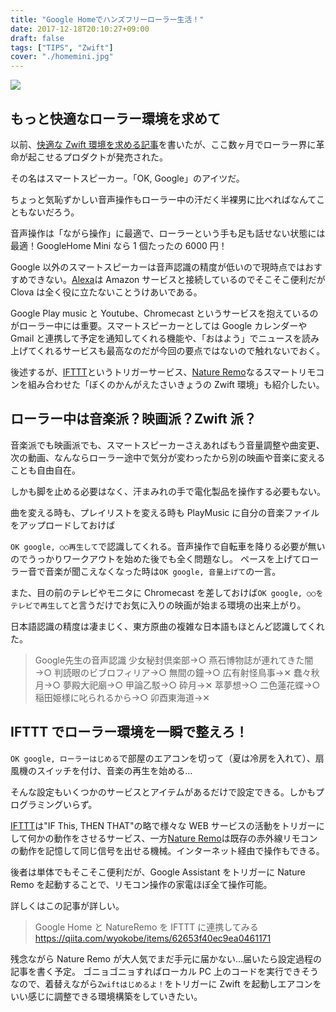 ---
title: "Google Homeでハンズフリーローラー生活！"
date: 2017-12-18T20:10:27+09:00
draft: false
tags: ["TIPS", "Zwift"]
cover: "./homemini.jpg"
---

![ ](./homemini.jpg)

## もっと快適なローラー環境を求めて

以前、[快適な Zwift 環境を求める記事](/2016/03/zwift.html)を書いたが、ここ数ヶ月でローラー界に革命が起こせるプロダクトが発売された。

その名はスマートスピーカー。「OK, Google」のアイツだ。

ちょっと気恥ずかしい音声操作もローラー中の汗だく半裸男に比べればなんてこともないだろう。

音声操作は「ながら操作」に最適で、ローラーという手も足も話せない状態には最適！GoogleHome Mini なら 1 個たったの 6000 円！

Google 以外のスマートスピーカーは音声認識の精度が低いので現時点ではおすすめできない。[Alexa](http://amzn.to/2BVDYtq)は Amazon サービスと接続しているのでそこそこ便利だが Clova は全く役に立たないことうけあいである。

Google Play music と Youtube、Chromecast というサービスを抱えているのがローラー中には重要。スマートスピーカーとしては Google カレンダーや Gmail と連携して予定を通知してくれる機能や、「おはよう」でニュースを読み上げてくれるサービスも最高なのだが今回の要点ではないので触れないでおく。

後述するが、[IFTTT](https://ifttt.com/)というトリガーサービス、[Nature Remo](http://nature.global/)なるスマートリモコンを組み合わせた「ぼくのかんがえたさいきょうの Zwift 環境」も紹介したい。

## ローラー中は音楽派？映画派？Zwift 派？

音楽派でも映画派でも、スマートスピーカーさえあればもう音量調整や曲変更、次の動画、なんならローラー途中で気分が変わったから別の映画や音楽に変えることも自由自在。

しかも脚を止める必要はなく、汗まみれの手で電化製品を操作する必要もない。

曲を変える時も、プレイリストを変える時も PlayMusic に自分の音楽ファイルをアップロードしておけば

`OK google, ○○再生して`で認識してくれる。音声操作で自転車を降りる必要が無いのでうっかりワークアウトを始めた後でも全く問題なし。
ペースを上げてローラー音で音楽が聞こえなくなった時は`OK google, 音量上げて`の一言。

また、目の前のテレビやモニタに Chromecast を差しておけば`OK google, ○○をテレビで再生して`と言うだけでお気に入りの映画が始まる環境の出来上がり。

日本語認識の精度は凄まじく、東方原曲の複雑な日本語もほとんど認識してくれた。

> Google先生の音声認識
> 少女秘封倶楽部→○
> 燕石博物誌が連れてきた闇→○
> 判読眼のビブロフィリア→○
> 無間の鐘→○
> 広有射怪鳥事→✕
> 蠢々秋月→○
> 夢殿大祀廟→○
> 甲論乙駁→○
> 砕月→✕
> 萃夢想→○
> 二色蓮花蝶→○
> 稲田姫様に叱られるから→○
> 卯酉東海道→✕

<LinkBox url="https://www.instagram.com/p/BcUkizolXtO/" />

## IFTTT でローラー環境を一瞬で整えろ！

`OK google, ローラーはじめる`で部屋のエアコンを切って（夏は冷房を入れて）、扇風機のスイッチを付け、音楽の再生を始める…

そんな設定もいくつかのサービスとアイテムがあるだけで設定できる。しかもプログラミングいらず。

[IFTTT](https://ifttt.com/)は"IF This, THEN THAT"の略で様々な WEB サービスの活動をトリガーにして何かの動作をさせるサービス、一方[Nature Remo](http://nature.global/)は既存の赤外線リモコンの動作を記憶して同じ信号を出せる機械。インターネット経由で操作もできる。

後者は単体でもそこそこ便利だが、Google Assistant をトリガーに Nature Remo を起動することで、リモコン操作の家電ほぼ全て操作可能。

詳しくはこの記事が詳しい。

> Google Home と NatureRemo を IFTTT に連携してみる
> https://qiita.com/wyokobe/items/62653f40ec9ea0461171

残念ながら Nature Remo が大人気でまだ手元に届かない…届いたら設定過程の記事を書く予定。
ゴニョゴニョすればローカル PC 上のコードを実行できそうなので、着替えながら`Zwiftはじめるよ！`をトリガーに Zwift を起動しエアコンをいい感じに調整できる環境構築をしていきたい。

<LinkBox isAmazonLink url="https://www.amazon.co.jp/dp/B01MA4W1YD/" />
